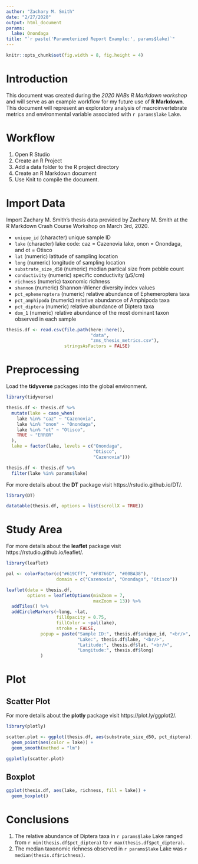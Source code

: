 ```yaml
---
author: "Zachary M. Smith"
date: "2/27/2020"
output: html_document
params:
  lake: Onondaga
title: "`r paste('Parameterized Report Example:', params$lake)`"
---
```


```r
knitr::opts_chunk$set(fig.width = 8, fig.height = 4)
```

# Introduction

This document was created during the _2020 NABs R Markdown workshop_ and will serve as an example workflow for my future use of __R Markdown__. This document will represent an exploratory analysis of macroinvertebrate metrics and environmental variable associated with `r params$lake` Lake.

# Workflow

1. Open R Studio
2. Create an R Project
3. Add a data folder to the R project directory
4. Create an R Markdown document
5. Use Knit to compile the document.

# Import Data

Import Zachary M. Smith's thesis data provided by Zachary M. Smith at the R Markdown Crash Course Workshop on March 3rd, 2020.

* `unique_id` (character) unique sample ID
* `lake` (character) lake code: caz = Cazenovia lake, onon = Onondaga, and ot = Otisco
* `lat` (numeric) latitude of sampling location
* `long` (numeric) longitude of sampling location
* `substrate_size_d50` (numeric) median partical size from pebble count
* `conductivity` (numeric) specific conductivity (µS/cm)
* `richness` (numeric) taxonomic richness
* `shannon` (numeric) Shannon-Wiener diversity index values
* `pct_ephemeroptera` (numeric) relative abundance of Ephemeroptera taxa
* `pct_amphipoda` (numeric) relative abundance of Amphipoda taxa
* `pct_diptera` (numeric) relative abundance of Diptera taxa
* `dom_1` (numeric) relative abundance of the most dominant taxon observed in each sample
```r
thesis.df <- read.csv(file.path(here::here(),
                                "data",
                                "zms_thesis_metrics.csv"),
                      stringsAsFactors = FALSE)
```

# Preprocessing

Load the __tidyverse__ packages into the global environment.
```r
library(tidyverse)
```

```r
thesis.df <- thesis.df %>% 
  mutate(lake = case_when(
    lake %in% "caz" ~ "Cazenovia",
    lake %in% "onon" ~ "Onondaga",
    lake %in% "ot" ~ "Otisco",
    TRUE ~ "ERROR"
  ),
  lake = factor(lake, levels = c("Onondaga",
                                 "Otisco",
                                 "Cazenovia")))
```

```r
thesis.df <- thesis.df %>% 
  filter(lake %in% params$lake)
```

For more details about the __DT__ package visit https://rstudio.github.io/DT/.
```r
library(DT)

datatable(thesis.df, options = list(scrollX = TRUE))
```

# Study Area

For more details about the __leaflet__ package visit https://rstudio.github.io/leaflet/.
```r
library(leaflet)

pal <- colorFactor(c("#619Cff", "#F8766D", "#00BA38"),
                   domain = c("Cazenovia", "Onondaga", "Otisco"))

leaflet(data = thesis.df,
        options = leafletOptions(minZoom = 7,
                                 maxZoom = 13)) %>% 
  addTiles() %>% 
  addCircleMarkers(~long, ~lat,
                   fillOpacity = 0.75,
                   fillColor = ~pal(lake),
                   stroke = FALSE,
             popup = paste("Sample ID:", thesis.df$unique_id, "<br/>",
                           "Lake:", thesis.df$lake, "<br/>",
                           "Latitude:", thesis.df$lat, "<br/>",
                           "Longitude:", thesis.df$long)
             )

```

# Plot

## Scatter Plot

For more details about the __plotly__ package visit https://plot.ly/ggplot2/.
```r
library(plotly)

scatter.plot <- ggplot(thesis.df, aes(substrate_size_d50, pct_diptera)) +
  geom_point(aes(color = lake)) +
  geom_smooth(method = "lm")

ggplotly(scatter.plot)
```

## Boxplot

```r
ggplot(thesis.df, aes(lake, richness, fill = lake)) +
  geom_boxplot()
```

# Conclusions

1. The relative abundance of Diptera taxa in `r params$lake` Lake ranged from `r min(thesis.df$pct_diptera)` to `r max(thesis.df$pct_diptera)`.
2. The median taxonomic richness observed in `r params$lake` Lake was `r median(thesis.df$richness)`.

